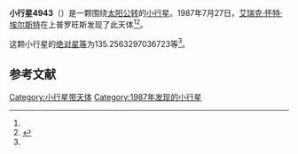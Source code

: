 {{Infobox planet
| bgcolour = #FFFFC0
| name = 4943 Lac d'Orient
| symbol = 
| image = 
| caption = 
| discovery = yes
| discovery_ref = 
| discoverer = [[艾瑞克·怀特·埃尔斯特|艾瑞克·怀特·埃尔斯特]]
| discovery_site = [[上普罗旺斯|上普罗旺斯]] 
| discovered = 1987年7月27日
| designations = yes
| mp_name = 
| named_after = 
| alt_names = 1987 OQ/ 1979 XR1
| mp_category = [[主带小行星|主带小行星]]
| orbit_ref = <ref name="a">[http://ssd.jpl.nasa.gov/sbdb.cgi?sstr=4943 4943 Lac d'Orient] {{Wayback|url=http://ssd.jpl.nasa.gov/sbdb.cgi?sstr=4943 |date=20201124011228 }}，小行星數據庫瀏覽器（JPL Small-Body Database Browser）－[[美国国家航空航天局|美国国家航空航天局]]喷气推进实验室</ref>
| epoch = 2456400.5 (2013年4月18日更新)
| aphelion = {{convert|3.111417025384934|AU|km|3|abbr=on|lk=out}}
| perihelion = {{convert|2.186884820083539|AU|km|3|abbr=on}}
| semimajor = {{convert|2.649150922734236|AU|km|3|abbr=on}}
| eccentricity = 0.174495948
| period = 1574.919927 [[日|日]]<br />4.31[[儒略年|儒略年]]
| avg_speed = 
| inclination = 11.97053143604684
| asc_node = 241.575238497276
| mean_anomaly = 
| arg_peri = 135.2563297036723
| satellites = 
| physical_characteristics = yes
| dimensions = 
| mass = 
| density = 
| surface_grav = 
| escape_velocity = 
| sidereal_day = 
| axial_tilt = 
| pole_ecliptic_lat = 
| pole_ecliptic_lon = 
| albedo = 
| temperatures= 
| temp_name1 = 
| mean_temp_1 = 
| max_temp_1 = 
| temp_name2 = 
| max_temp_2 = 
| spectral_type = 
| abs_magnitude = 135.2563297036723
}}

'''小行星4943'''（{{lang-en|4943 Lac d'Orient}}）是一颗围绕[[太阳|太阳]][[公转|公转]]的[[小行星|小行星]]。1987年7月27日，[[艾瑞克·怀特·埃尔斯特|艾瑞克·怀特·埃尔斯特]]在上普罗旺斯发现了此天体<ref name="a" /><ref>{{cite news|title=小行星列表|url=http://cfa-www.harvard.edu/iau/lists/NumberedMPs.txt|accessdate=2013-07-08|newspaper=哈佛大学|archive-date=2008-05-17|archive-url=https://web.archive.org/web/20080517010638/http://cfa-www.harvard.edu/iau/lists/NumberedMPs.txt|dead-url=no}}</ref>。

这颗小行星的[[绝对星等|绝对星等]]为135.2563297036723等<ref name="a" />。

==参考文献==
{{reflist}}
{{Minor Planet Number|[[小行星4942|小行星4942]]|[[小行星4944|小行星4944]]}}

{{小天体}}

[[Category:小行星带天体|Category:小行星带天体]]
[[Category:1987年发现的小行星|Category:1987年发现的小行星]]

{{asteroid-stub}}